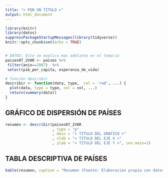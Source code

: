 ```yaml
---
title: "< PON UN TITULO >"
output: html_document
---
```


```r
library(knitr)
library(datos)
suppressPackageStartupMessages(library(tidyverse))
knitr::opts_chunk$set(echo = TRUE)


# DATOS: Esto se explica mas adelante en el temario
paises07_2VAR <- paises %>% 
 filter(anio==2007)  %>%
 select(pib_per_capita, esperanza_de_vida)

# función describir
describir <- function(data, type,  col = 'red', ...) {
  plot(data, type = type, col = col, ...)
  return(summary(data))
}
```

## GRÁFICO DE DISPERSIÓN DE PAÍSES

```r
resumen <- describir(paises07_2VAR
                     , type = "p"
                     , main = "< TITULO DEL GRAFICO >"
                     , xlab = "< TITULO DEL EJE X >"
                     , ylab = "< TITULO DEL EJE Y >", cex.main=1)
```

## TABLA DESCRIPTIVA DE PAÍSES 

```r
kable(resumen, caption = "Resumen (Fuente: Elaboración propia con datos de Gapminder)")
```
